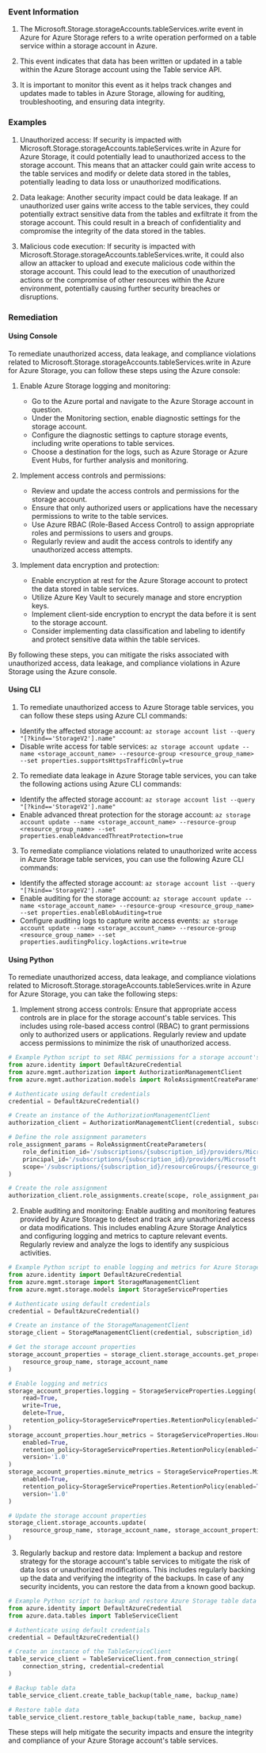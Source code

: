 
### Event Information

1. The Microsoft.Storage.storageAccounts.tableServices.write event in Azure for Azure Storage refers to a write operation performed on a table service within a storage account in Azure.

2. This event indicates that data has been written or updated in a table within the Azure Storage account using the Table service API.

3. It is important to monitor this event as it helps track changes and updates made to tables in Azure Storage, allowing for auditing, troubleshooting, and ensuring data integrity.


### Examples

1. Unauthorized access: If security is impacted with Microsoft.Storage.storageAccounts.tableServices.write in Azure for Azure Storage, it could potentially lead to unauthorized access to the storage account. This means that an attacker could gain write access to the table services and modify or delete data stored in the tables, potentially leading to data loss or unauthorized modifications.

2. Data leakage: Another security impact could be data leakage. If an unauthorized user gains write access to the table services, they could potentially extract sensitive data from the tables and exfiltrate it from the storage account. This could result in a breach of confidentiality and compromise the integrity of the data stored in the tables.

3. Malicious code execution: If security is impacted with Microsoft.Storage.storageAccounts.tableServices.write, it could also allow an attacker to upload and execute malicious code within the storage account. This could lead to the execution of unauthorized actions or the compromise of other resources within the Azure environment, potentially causing further security breaches or disruptions.

### Remediation

#### Using Console

To remediate unauthorized access, data leakage, and compliance violations related to Microsoft.Storage.storageAccounts.tableServices.write in Azure for Azure Storage, you can follow these steps using the Azure console:

1. Enable Azure Storage logging and monitoring: 
   - Go to the Azure portal and navigate to the Azure Storage account in question.
   - Under the Monitoring section, enable diagnostic settings for the storage account.
   - Configure the diagnostic settings to capture storage events, including write operations to table services.
   - Choose a destination for the logs, such as Azure Storage or Azure Event Hubs, for further analysis and monitoring.

2. Implement access controls and permissions:
   - Review and update the access controls and permissions for the storage account.
   - Ensure that only authorized users or applications have the necessary permissions to write to the table services.
   - Use Azure RBAC (Role-Based Access Control) to assign appropriate roles and permissions to users and groups.
   - Regularly review and audit the access controls to identify any unauthorized access attempts.

3. Implement data encryption and protection:
   - Enable encryption at rest for the Azure Storage account to protect the data stored in table services.
   - Utilize Azure Key Vault to securely manage and store encryption keys.
   - Implement client-side encryption to encrypt the data before it is sent to the storage account.
   - Consider implementing data classification and labeling to identify and protect sensitive data within the table services.

By following these steps, you can mitigate the risks associated with unauthorized access, data leakage, and compliance violations in Azure Storage using the Azure console.

#### Using CLI

1. To remediate unauthorized access to Azure Storage table services, you can follow these steps using Azure CLI commands:

- Identify the affected storage account: `az storage account list --query "[?kind=='StorageV2'].name"`
- Disable write access for table services: `az storage account update --name <storage_account_name> --resource-group <resource_group_name> --set properties.supportsHttpsTrafficOnly=true`

2. To remediate data leakage in Azure Storage table services, you can take the following actions using Azure CLI commands:

- Identify the affected storage account: `az storage account list --query "[?kind=='StorageV2'].name"`
- Enable advanced threat protection for the storage account: `az storage account update --name <storage_account_name> --resource-group <resource_group_name> --set properties.enableAdvancedThreatProtection=true`

3. To remediate compliance violations related to unauthorized write access in Azure Storage table services, you can use the following Azure CLI commands:

- Identify the affected storage account: `az storage account list --query "[?kind=='StorageV2'].name"`
- Enable auditing for the storage account: `az storage account update --name <storage_account_name> --resource-group <resource_group_name> --set properties.enableBlobAuditing=true`
- Configure auditing logs to capture write access events: `az storage account update --name <storage_account_name> --resource-group <resource_group_name> --set properties.auditingPolicy.logActions.write=true`

#### Using Python

To remediate unauthorized access, data leakage, and compliance violations related to Microsoft.Storage.storageAccounts.tableServices.write in Azure for Azure Storage, you can take the following steps:

1. Implement strong access controls: Ensure that appropriate access controls are in place for the storage account's table services. This includes using role-based access control (RBAC) to grant permissions only to authorized users or applications. Regularly review and update access permissions to minimize the risk of unauthorized access.

```python
# Example Python script to set RBAC permissions for a storage account's table services
from azure.identity import DefaultAzureCredential
from azure.mgmt.authorization import AuthorizationManagementClient
from azure.mgmt.authorization.models import RoleAssignmentCreateParameters

# Authenticate using default credentials
credential = DefaultAzureCredential()

# Create an instance of the AuthorizationManagementClient
authorization_client = AuthorizationManagementClient(credential, subscription_id)

# Define the role assignment parameters
role_assignment_params = RoleAssignmentCreateParameters(
    role_definition_id='/subscriptions/{subscription_id}/providers/Microsoft.Authorization/roleDefinitions/{role_definition_id}',
    principal_id='/subscriptions/{subscription_id}/providers/Microsoft.AzureActiveDirectory/users/{user_id}',
    scope='/subscriptions/{subscription_id}/resourceGroups/{resource_group}/providers/Microsoft.Storage/storageAccounts/{storage_account}'
)

# Create the role assignment
authorization_client.role_assignments.create(scope, role_assignment_params)
```

2. Enable auditing and monitoring: Enable auditing and monitoring features provided by Azure Storage to detect and track any unauthorized access or data modifications. This includes enabling Azure Storage Analytics and configuring logging and metrics to capture relevant events. Regularly review and analyze the logs to identify any suspicious activities.

```python
# Example Python script to enable logging and metrics for Azure Storage
from azure.identity import DefaultAzureCredential
from azure.mgmt.storage import StorageManagementClient
from azure.mgmt.storage.models import StorageServiceProperties

# Authenticate using default credentials
credential = DefaultAzureCredential()

# Create an instance of the StorageManagementClient
storage_client = StorageManagementClient(credential, subscription_id)

# Get the storage account properties
storage_account_properties = storage_client.storage_accounts.get_properties(
    resource_group_name, storage_account_name
)

# Enable logging and metrics
storage_account_properties.logging = StorageServiceProperties.Logging(
    read=True,
    write=True,
    delete=True,
    retention_policy=StorageServiceProperties.RetentionPolicy(enabled=True, days=30)
)
storage_account_properties.hour_metrics = StorageServiceProperties.HourMetrics(
    enabled=True,
    retention_policy=StorageServiceProperties.RetentionPolicy(enabled=True, days=30),
    version='1.0'
)
storage_account_properties.minute_metrics = StorageServiceProperties.MinuteMetrics(
    enabled=True,
    retention_policy=StorageServiceProperties.RetentionPolicy(enabled=True, days=30),
    version='1.0'
)

# Update the storage account properties
storage_client.storage_accounts.update(
    resource_group_name, storage_account_name, storage_account_properties
)
```

3. Regularly backup and restore data: Implement a backup and restore strategy for the storage account's table services to mitigate the risk of data loss or unauthorized modifications. This includes regularly backing up the data and verifying the integrity of the backups. In case of any security incidents, you can restore the data from a known good backup.

```python
# Example Python script to backup and restore Azure Storage table data
from azure.identity import DefaultAzureCredential
from azure.data.tables import TableServiceClient

# Authenticate using default credentials
credential = DefaultAzureCredential()

# Create an instance of the TableServiceClient
table_service_client = TableServiceClient.from_connection_string(
    connection_string, credential=credential
)

# Backup table data
table_service_client.create_table_backup(table_name, backup_name)

# Restore table data
table_service_client.restore_table_backup(table_name, backup_name)
```

These steps will help mitigate the security impacts and ensure the integrity and compliance of your Azure Storage account's table services.

